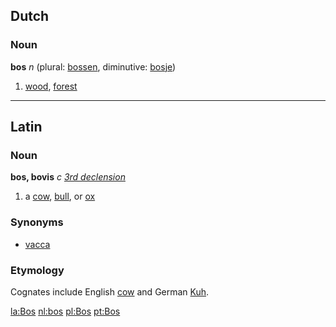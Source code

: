 ==Dutch==
===Noun===
'''bos''' ''n'' (plural: [[bossen]], diminutive: [[bosje]])

# [[wood]], [[forest]]
----
==Latin==
===Noun===
'''bos, bovis''' ''c'' ''[[Wiktionary Appendix:Latin third declension|3rd declension]]''

#a [[cow]], [[bull]], or [[ox]]
===Synonyms===
*[[vacca]]
===Etymology===
Cognates include English [[cow]] and German [[Kuh]].

[[la:Bos]]
[[nl:bos]]
[[pl:Bos]]
[[pt:Bos]]